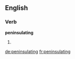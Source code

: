 ==English==

===Verb===
'''peninsulating'''

# {{present participle of|peninsulate}}

[[de:peninsulating]]
[[fr:peninsulating]]